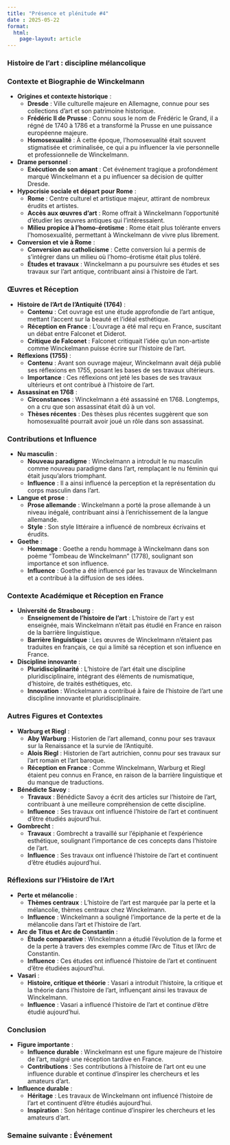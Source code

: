 ```yaml
---
title: "Présence et plénitude #4"
date : 2025-05-22
format:
  html:
    page-layout: article
---
```


### Histoire de l’art : discipline mélancolique

### Contexte et Biographie de Winckelmann

- **Origines et contexte historique** :
  - **Dresde** : Ville culturelle majeure en Allemagne, connue pour ses collections d'art et son patrimoine historique.
  - **Frédéric II de Prusse** : Connu sous le nom de  Frédéric le Grand, il a régné de 1740 à 1786 et a transformé la Prusse  en une puissance européenne majeure.
  - **Homosexualité** : À cette époque, l'homosexualité était souvent stigmatisée et criminalisée, ce qui a pu influencer la vie personnelle et professionnelle de Winckelmann.
- **Drame personnel** :
  - **Exécution de son amant** : Cet événement tragique a profondément marqué Winckelmann et a pu influencer sa décision de quitter Dresde.
- **Hypocrisie sociale et départ pour Rome** :
  - **Rome** : Centre culturel et artistique majeur, attirant de nombreux érudits et artistes.
  - **Accès aux œuvres d'art** : Rome offrait à Winckelmann l'opportunité d'étudier les œuvres antiques qui l'intéressaient.
  - **Milieu propice à l'homo-érotisme** : Rome était plus tolérante envers l'homosexualité, permettant à Winckelmann de vivre plus librement.
- **Conversion et vie à Rome** :
  - **Conversion au catholicisme** : Cette conversion lui a permis de s'intégrer dans un milieu où l'homo-érotisme était plus toléré.
  - **Études et travaux** : Winckelmann a pu poursuivre ses études et ses travaux sur l'art antique, contribuant ainsi à l'histoire de l'art.

### Œuvres et Réception

- **Histoire de l'Art de l'Antiquité (1764)** :
  - **Contenu** : Cet ouvrage est une étude approfondie de l'art antique, mettant l'accent sur la beauté et l'idéal esthétique.
  - **Réception en France** : L'ouvrage a été mal reçu en France, suscitant un débat entre Falconet et Diderot.
  - **Critique de Falconet** : Falconet critiquait l'idée qu'un non-artiste comme Winckelmann puisse écrire sur l'histoire de l'art.
- **Réflexions (1755)** :
  - **Contenu** : Avant son ouvrage majeur, Winckelmann avait déjà publié ses réflexions en 1755, posant les bases de ses travaux ultérieurs.
  - **Importance** : Ces réflexions ont jeté les bases de ses travaux ultérieurs et ont contribué à l'histoire de l'art.
- **Assassinat en 1768** :
  - **Circonstances** : Winckelmann a été assassiné en 1768. Longtemps, on a cru que son assassinat était dû à un vol.
  - **Thèses récentes** : Des thèses plus récentes suggèrent que son homosexualité pourrait avoir joué un rôle dans son assassinat.

### Contributions et Influence

- **Nu masculin** :
  - **Nouveau paradigme** : Winckelmann a introduit le nu  masculin comme nouveau paradigme dans l'art, remplaçant le nu féminin  qui était jusqu'alors triomphant.
  - **Influence** : Il a ainsi influencé la perception et la représentation du corps masculin dans l'art.
- **Langue et prose** :
  - **Prose allemande** : Winckelmann a porté la prose allemande à un niveau inégalé, contribuant ainsi à l'enrichissement de la langue allemande.
  - **Style** : Son style littéraire a influencé de nombreux écrivains et érudits.
- **Goethe** :
  - **Hommage** : Goethe a rendu hommage à Winckelmann dans son poème "Tombeau de Winckelmann" (1778), soulignant son importance et son influence.
  - **Influence** : Goethe a été influencé par les travaux de Winckelmann et a contribué à la diffusion de ses idées.

### Contexte Académique et Réception en France

- **Université de Strasbourg** :
  - **Enseignement de l'histoire de l'art** : L'histoire de l'art y est enseignée, mais Winckelmann n'était pas étudié en France en raison de la barrière linguistique.
  - **Barrière linguistique** : Les œuvres de Winckelmann n'étaient pas traduites en français, ce qui a limité sa réception et son influence en France.
- **Discipline innovante** :
  - **Pluridisciplinarité** : L'histoire de l'art était une discipline pluridisciplinaire, intégrant des éléments de numismatique,  d'histoire, de traités esthétiques, etc.
  - **Innovation** : Winckelmann a contribué à faire de l'histoire de l'art une discipline innovante et pluridisciplinaire.

### Autres Figures et Contextes

- **Warburg et Riegl** :
  - **Aby Warburg** : Historien de l'art allemand, connu pour ses travaux sur la Renaissance et la survie de l'Antiquité.
  - **Alois Riegl** : Historien de l'art autrichien, connu pour ses travaux sur l'art romain et l'art baroque.
  - **Réception en France** : Comme Winckelmann, Warburg et Riegl étaient peu connus en France, en raison de la barrière  linguistique et du manque de traductions.
- **Bénédicte Savoy** :
  - **Travaux** : Bénédicte Savoy a écrit des articles sur l'histoire de l'art, contribuant à une meilleure compréhension de cette discipline.
  - **Influence** : Ses travaux ont influencé l'histoire de l'art et continuent d'être étudiés aujourd'hui.
- **Gombrecht** :
  - **Travaux** : Gombrecht a travaillé sur l'épiphanie et  l'expérience esthétique, soulignant l'importance de ces concepts dans  l'histoire de l'art.
  - **Influence** : Ses travaux ont influencé l'histoire de l'art et continuent d'être étudiés aujourd'hui.

### Réflexions sur l'Histoire de l'Art

- **Perte et mélancolie** :
  - **Thèmes centraux** : L'histoire de l'art est marquée par la perte et la mélancolie, thèmes centraux chez Winckelmann.
  - **Influence** : Winckelmann a souligné l'importance de la perte et de la mélancolie dans l'art et l'histoire de l'art.
- **Arc de Titus et Arc de Constantin** :
  - **Étude comparative** : Winckelmann a étudié  l'évolution de la forme et de la perte à travers des exemples comme  l'Arc de Titus et l'Arc de Constantin.
  - **Influence** : Ces études ont influencé l'histoire de l'art et continuent d'être étudiées aujourd'hui.
- **Vasari** :
  - **Histoire, critique et théorie** : Vasari a introduit  l'histoire, la critique et la théorie dans l'histoire de l'art,  influençant ainsi les travaux de Winckelmann.
  - **Influence** : Vasari a influencé l'histoire de l'art et continue d'être étudié aujourd'hui.

### Conclusion

- **Figure importante** :
  - **Influence durable** : Winckelmann est une figure majeure de l'histoire de l'art, malgré une réception tardive en France.
  - **Contributions** : Ses contributions à l'histoire de  l'art ont eu une influence durable et continue d'inspirer les chercheurs et les amateurs d'art.
- **Influence durable** :
  - **Héritage** : Les travaux de Winckelmann ont influencé l'histoire de l'art et continuent d'être étudiés aujourd'hui.
  - **Inspiration** : Son héritage continue d'inspirer les chercheurs et les amateurs d'art.

### Semaine suivante : Événement